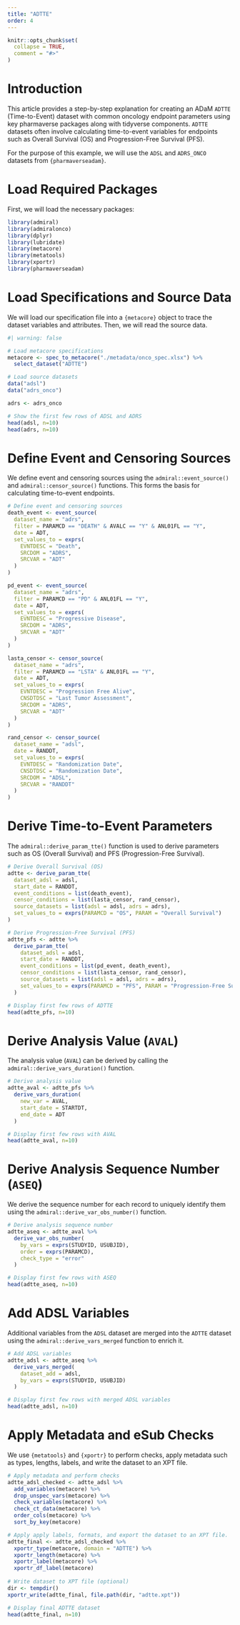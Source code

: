 ```yaml
---
title: "ADTTE"
order: 4
---
```


```r
knitr::opts_chunk$set(
  collapse = TRUE,
  comment = "#>"
)
```

# Introduction

This article provides a step-by-step explanation for creating an ADaM `ADTTE` (Time-to-Event) dataset with common oncology endpoint parameters using key pharmaverse packages along with tidyverse components. `ADTTE` datasets often involve calculating time-to-event variables for endpoints such as Overall Survival (OS) and Progression-Free Survival (PFS).

For the purpose of this example, we will use the `ADSL` and `ADRS_ONCO` datasets from `{pharmaverseadam}`.

# Load Required Packages

First, we will load the necessary packages:

```r
library(admiral)
library(admiralonco)
library(dplyr)
library(lubridate)
library(metacore)
library(metatools)
library(xportr)
library(pharmaverseadam)
```

# Load Specifications and Source Data

We will load our specification file into a `{metacore}` object to trace the dataset variables and attributes. Then, we will read the source data.

```r
#| warning: false

# Load metacore specifications
metacore <- spec_to_metacore("./metadata/onco_spec.xlsx") %>%
  select_dataset("ADTTE")

# Load source datasets
data("adsl")
data("adrs_onco")

adrs <- adrs_onco
```

```r
# Show the first few rows of ADSL and ADRS
head(adsl, n=10)
head(adrs, n=10)
```

# Define Event and Censoring Sources

We define event and censoring sources using the `admiral::event_source()` and `admiral::censor_source()` functions. This forms the basis for calculating time-to-event endpoints.

```r
# Define event and censoring sources
death_event <- event_source(
  dataset_name = "adrs",
  filter = PARAMCD == "DEATH" & AVALC == "Y" & ANL01FL == "Y",
  date = ADT,
  set_values_to = exprs(
    EVNTDESC = "Death",
    SRCDOM = "ADRS",
    SRCVAR = "ADT"
  )
)

pd_event <- event_source(
  dataset_name = "adrs",
  filter = PARAMCD == "PD" & ANL01FL == "Y",
  date = ADT,
  set_values_to = exprs(
    EVNTDESC = "Progressive Disease",
    SRCDOM = "ADRS",
    SRCVAR = "ADT"
  )
)

lasta_censor <- censor_source(
  dataset_name = "adrs",
  filter = PARAMCD == "LSTA" & ANL01FL == "Y",
  date = ADT,
  set_values_to = exprs(
    EVNTDESC = "Progression Free Alive",
    CNSDTDSC = "Last Tumor Assessment",
    SRCDOM = "ADRS",
    SRCVAR = "ADT"
  )
)

rand_censor <- censor_source(
  dataset_name = "adsl",
  date = RANDDT,
  set_values_to = exprs(
    EVNTDESC = "Randomization Date",
    CNSDTDSC = "Randomization Date",
    SRCDOM = "ADSL",
    SRCVAR = "RANDDT"
  )
)
```

# Derive Time-to-Event Parameters

The `admiral::derive_param_tte()` function is used to derive parameters such as OS (Overall Survival) and PFS (Progression-Free Survival).

```r
# Derive Overall Survival (OS)
adtte <- derive_param_tte(
  dataset_adsl = adsl,
  start_date = RANDDT,
  event_conditions = list(death_event),
  censor_conditions = list(lasta_censor, rand_censor),
  source_datasets = list(adsl = adsl, adrs = adrs),
  set_values_to = exprs(PARAMCD = "OS", PARAM = "Overall Survival")
)

# Derive Progression-Free Survival (PFS)
adtte_pfs <- adtte %>%
  derive_param_tte(
    dataset_adsl = adsl,
    start_date = RANDDT,
    event_conditions = list(pd_event, death_event),
    censor_conditions = list(lasta_censor, rand_censor),
    source_datasets = list(adsl = adsl, adrs = adrs),
    set_values_to = exprs(PARAMCD = "PFS", PARAM = "Progression-Free Survival")
  )
```

```r
# Display first few rows of ADTTE
head(adtte_pfs, n=10)
```

# Derive Analysis Value (`AVAL`)

The analysis value (`AVAL`) can be derived by calling the `admiral::derive_vars_duration()` function.

```r
# Derive analysis value
adtte_aval <- adtte_pfs %>%
  derive_vars_duration(
    new_var = AVAL,
    start_date = STARTDT,
    end_date = ADT
  )
```

```r
# Display first few rows with AVAL
head(adtte_aval, n=10)
```

# Derive Analysis Sequence Number (`ASEQ`)

We derive the sequence number for each record to uniquely identify them using the `admiral::derive_var_obs_number()` function.

```r
# Derive analysis sequence number
adtte_aseq <- adtte_aval %>%
  derive_var_obs_number(
    by_vars = exprs(STUDYID, USUBJID),
    order = exprs(PARAMCD),
    check_type = "error"
  )
```

```r
# Display first few rows with ASEQ
head(adtte_aseq, n=10)
```

# Add ADSL Variables

Additional variables from the `ADSL` dataset are merged into the `ADTTE` dataset using the `admiral::derive_vars_merged` function to enrich it.

```r
# Add ADSL variables
adtte_adsl <- adtte_aseq %>%
  derive_vars_merged(
    dataset_add = adsl,
    by_vars = exprs(STUDYID, USUBJID)
  )
```

```r
# Display first few rows with merged ADSL variables
head(adtte_adsl, n=10)
```

# Apply Metadata and eSub Checks

We use `{metatools}` and `{xportr}` to perform checks, apply metadata such as types, lengths, labels, and write the dataset to an XPT file.

```r
# Apply metadata and perform checks
adtte_adsl_checked <- adtte_adsl %>%
  add_variables(metacore) %>%
  drop_unspec_vars(metacore) %>%
  check_variables(metacore) %>%
  check_ct_data(metacore) %>%
  order_cols(metacore) %>%
  sort_by_key(metacore)

# Apply apply labels, formats, and export the dataset to an XPT file.
adtte_final <- adtte_adsl_checked %>%
  xportr_type(metacore, domain = "ADTTE") %>%
  xportr_length(metacore) %>%
  xportr_label(metacore) %>%
  xportr_df_label(metacore)
  
# Write dataset to XPT file (optional)
dir <- tempdir()
xportr_write(adtte_final, file.path(dir, "adtte.xpt"))
```

```r
# Display final ADTTE dataset
head(adtte_final, n=10)
```
